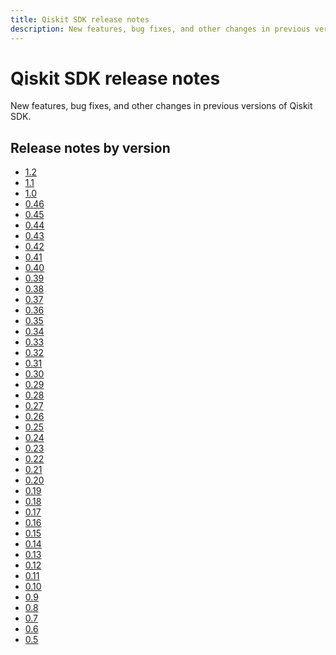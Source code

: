```yaml
---
title: Qiskit SDK release notes
description: New features, bug fixes, and other changes in previous versions of Qiskit SDK.
---
```


# Qiskit SDK release notes

New features, bug fixes, and other changes in previous versions of Qiskit SDK.

## Release notes by version

* [1.2](./1.2)
* [1.1](./1.1)
* [1.0](./1.0)
* [0.46](./0.46)
* [0.45](./0.45)
* [0.44](./0.44)
* [0.43](./0.43)
* [0.42](./0.42)
* [0.41](./0.41)
* [0.40](./0.40)
* [0.39](./0.39)
* [0.38](./0.38)
* [0.37](./0.37)
* [0.36](./0.36)
* [0.35](./0.35)
* [0.34](./0.34)
* [0.33](./0.33)
* [0.32](./0.32)
* [0.31](./0.31)
* [0.30](./0.30)
* [0.29](./0.29)
* [0.28](./0.28)
* [0.27](./0.27)
* [0.26](./0.26)
* [0.25](./0.25)
* [0.24](./0.24)
* [0.23](./0.23)
* [0.22](./0.22)
* [0.21](./0.21)
* [0.20](./0.20)
* [0.19](./0.19)
* [0.18](./0.18)
* [0.17](./0.17)
* [0.16](./0.16)
* [0.15](./0.15)
* [0.14](./0.14)
* [0.13](./0.13)
* [0.12](./0.12)
* [0.11](./0.11)
* [0.10](./0.10)
* [0.9](./0.9)
* [0.8](./0.8)
* [0.7](./0.7)
* [0.6](./0.6)
* [0.5](./0.5)
